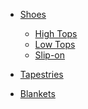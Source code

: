 - [Shoes](/)
  - [High Tops](/collections/shoes/high-tops/)
  - [Low Tops](/collections/shoes/low-tops)
  - [Slip-on](/collections/shoes/slip-ons)

- [Tapestries](/collections/tapestries)
- [Blankets](/collections/blankets)
